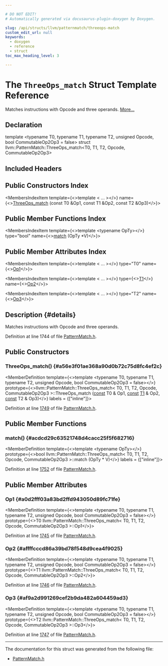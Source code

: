 ```yaml
---

# DO NOT EDIT!
# Automatically generated via docusaurus-plugin-doxygen by Doxygen.

slug: /api/structs/llvm/patternmatch/threeops-match
custom_edit_url: null
keywords:
  - doxygen
  - reference
  - struct
toc_max_heading_level: 3

---
```





# The `ThreeOps_match` Struct Template Reference

<DoxygenPage pluginConfig={pluginConfig}>

Matches instructions with Opcode and three operands. <a href="#details">More...</a>

## Declaration

<CodeBlock>template &lt;typename T0, typename T1, typename T2, unsigned Opcode, bool CommutableOp2Op3 = false&gt;
struct llvm::PatternMatch::ThreeOps_match&lt;T0, T1, T2, Opcode, CommutableOp2Op3&gt;</CodeBlock>

## Included Headers

<IncludesList>
<IncludesListItem
  filePath="llvm/IR/PatternMatch.h"
  permalink="/docs/api/files/include/include/llvm/include/llvm/ir/patternmatch-h"
  isLocal="true" />
</IncludesList>

## Public Constructors Index

<MembersIndex>

<MembersIndexItem
  template={<>template &lt; ... &gt;</>}
  name={<><a href="#a56e3f01ae368a90d0b72c75d8fc4ef2c">ThreeOps&#95;match</a> (const T0 &amp;Op1, const T1 &amp;Op2, const T2 &amp;Op3)</>}>
</MembersIndexItem>

</MembersIndex>

## Public Member Functions Index

<MembersIndex>

<MembersIndexItem
  template={<>template &lt;typename OpTy&gt;</>}
  type="bool"
  name={<><a href="#acdcd29c63521748d4cacc25f5f682716">match</a> (OpTy &#42;V)</>}>
</MembersIndexItem>

</MembersIndex>

## Public Member Attributes Index

<MembersIndex>

<MembersIndexItem
  template={<>template &lt; ... &gt;</>}
  type="T0"
  name={<><a href="#a0d2fff03a83bd2ffd943050d89fc71fe">Op1</a></>}>
</MembersIndexItem>

<MembersIndexItem
  template={<>template &lt; ... &gt;</>}
  type={<><a href="/docs/api/files/lib/lib/target/lib/target/mips/mips16isellowering-cpp/#ac16509a75e3d3fc46b9df1726be486ec">T1</a></>}
  name={<><a href="#affffcccd86a39bd78f548d9cea4f9025">Op2</a></>}>
</MembersIndexItem>

<MembersIndexItem
  template={<>template &lt; ... &gt;</>}
  type="T2"
  name={<><a href="#af9a2d991269cef2b9da482a604459ad3">Op3</a></>}>
</MembersIndexItem>

</MembersIndex>

## Description {#details}

Matches instructions with Opcode and three operands.

Definition at line 1744 of file <a href="/docs/api/files/include/include/llvm/include/llvm/ir/patternmatch-h">PatternMatch.h</a>.

<SectionDefinition>

## Public Constructors

### ThreeOps&#95;match() {#a56e3f01ae368a90d0b72c75d8fc4ef2c}

<MemberDefinition
  template={<>template &lt;typename T0, typename T1, typename T2, unsigned Opcode, bool CommutableOp2Op3 = false&gt;</>}
  prototype={<>llvm::PatternMatch::ThreeOps&#95;match&lt; T0, T1, T2, Opcode, CommutableOp2Op3 &gt;::ThreeOps&#95;match (<a href="/docs/api/files/lib/lib/target/lib/target/aarch64/aarch64promoteconstant-cpp/#a90f8350fecae261c25be85d38b451bff">const</a> T0 &amp; Op1, <a href="/docs/api/files/lib/lib/target/lib/target/aarch64/aarch64promoteconstant-cpp/#a90f8350fecae261c25be85d38b451bff">const</a> <a href="/docs/api/files/lib/lib/target/lib/target/mips/mips16isellowering-cpp/#ac16509a75e3d3fc46b9df1726be486ec">T1</a> &amp; Op2, <a href="/docs/api/files/lib/lib/target/lib/target/aarch64/aarch64promoteconstant-cpp/#a90f8350fecae261c25be85d38b451bff">const</a> T2 &amp; Op3)</>}
  labels = {["inline"]}>

Definition at line <a href="/docs/api/files/include/include/llvm/include/llvm/ir/patternmatch-h/#l01749">1749</a> of file <a href="/docs/api/files/include/include/llvm/include/llvm/ir/patternmatch-h">PatternMatch.h</a>.
</MemberDefinition>

</SectionDefinition>

<SectionDefinition>

## Public Member Functions

### match() {#acdcd29c63521748d4cacc25f5f682716}

<MemberDefinition
  template={<>template &lt;typename OpTy&gt;</>}
  prototype={<>bool llvm::PatternMatch::ThreeOps&#95;match&lt; T0, T1, T2, Opcode, CommutableOp2Op3 &gt;::match (OpTy &#42; V)</>}
  labels = {["inline"]}>

Definition at line <a href="/docs/api/files/include/include/llvm/include/llvm/ir/patternmatch-h/#l01752">1752</a> of file <a href="/docs/api/files/include/include/llvm/include/llvm/ir/patternmatch-h">PatternMatch.h</a>.
</MemberDefinition>

</SectionDefinition>

<SectionDefinition>

## Public Member Attributes

### Op1 {#a0d2fff03a83bd2ffd943050d89fc71fe}

<MemberDefinition
  template={<>template &lt;typename T0, typename T1, typename T2, unsigned Opcode, bool CommutableOp2Op3 = false&gt;</>}
  prototype={<>T0 llvm::PatternMatch::ThreeOps&#95;match&lt; T0, T1, T2, Opcode, CommutableOp2Op3 &gt;::Op1</>}>

Definition at line <a href="/docs/api/files/include/include/llvm/include/llvm/ir/patternmatch-h/#l01745">1745</a> of file <a href="/docs/api/files/include/include/llvm/include/llvm/ir/patternmatch-h">PatternMatch.h</a>.
</MemberDefinition>

### Op2 {#affffcccd86a39bd78f548d9cea4f9025}

<MemberDefinition
  template={<>template &lt;typename T0, typename T1, typename T2, unsigned Opcode, bool CommutableOp2Op3 = false&gt;</>}
  prototype={<>T1 llvm::PatternMatch::ThreeOps&#95;match&lt; T0, T1, T2, Opcode, CommutableOp2Op3 &gt;::Op2</>}>

Definition at line <a href="/docs/api/files/include/include/llvm/include/llvm/ir/patternmatch-h/#l01746">1746</a> of file <a href="/docs/api/files/include/include/llvm/include/llvm/ir/patternmatch-h">PatternMatch.h</a>.
</MemberDefinition>

### Op3 {#af9a2d991269cef2b9da482a604459ad3}

<MemberDefinition
  template={<>template &lt;typename T0, typename T1, typename T2, unsigned Opcode, bool CommutableOp2Op3 = false&gt;</>}
  prototype={<>T2 llvm::PatternMatch::ThreeOps&#95;match&lt; T0, T1, T2, Opcode, CommutableOp2Op3 &gt;::Op3</>}>

Definition at line <a href="/docs/api/files/include/include/llvm/include/llvm/ir/patternmatch-h/#l01747">1747</a> of file <a href="/docs/api/files/include/include/llvm/include/llvm/ir/patternmatch-h">PatternMatch.h</a>.
</MemberDefinition>

</SectionDefinition>

<hr/>

The documentation for this struct was generated from the following file:

<ul>
<li><a href="/docs/api/files/include/include/llvm/include/llvm/ir/patternmatch-h">PatternMatch.h</a></li>
</ul>

</DoxygenPage>
